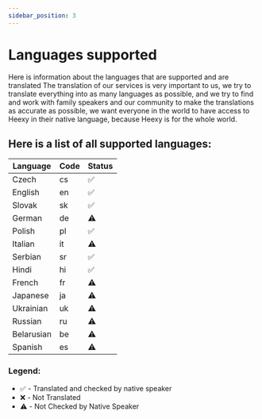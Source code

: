 ---
sidebar_position: 3
---

# Languages supported

Here is information about the languages that are supported and are translated
The translation of our services is very important to us, we try to translate everything into as many languages as possible, and we try to find and work with family speakers and our community to make the translations as accurate as possible, we want everyone in the world to have access to Heexy in their native language, because Heexy is for the whole world.

## Here is a list of all supported languages:

| Language | Code | Status |
|----------|------|--------|
| Czech | cs | ✅ |
| English | en | ✅ |
| Slovak | sk | ✅ |
| German | de | ⚠️ |
| Polish | pl | ✅ |
| Italian | it | ⚠️ |
| Serbian | sr | ✅ |
| Hindi | hi | ✅ |
| French | fr | ⚠️ |
| Japanese | ja | ⚠️ |
| Ukrainian | uk | ⚠️ |
| Russian | ru | ⚠️ |
| Belarusian | be | ⚠️ |
| Spanish | es | ⚠️ |

### Legend:
- ✅ - Translated and checked by native speaker
- ❌ - Not Translated
- ⚠️ - Not Checked by Native Speaker